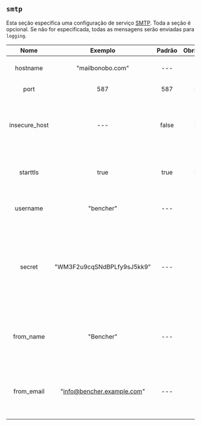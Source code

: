 ## `smtp`

Esta seção especifica uma configuração de serviço [SMTP](https://en.wikipedia.org/wiki/Simple_Mail_Transfer_Protocol). Toda a seção é opcional. Se não for especificada, todas as mensagens serão enviadas para `logging`.

|     Nome      |          Exemplo           | Padrão | Obrigatório |                                                        Descrição                                                         |
| :-----------: | :------------------------: | :----: | :---------: | :----------------------------------------------------------------------------------------------------------------------: |
|   hostname    |      "mailbonobo.com"      |  ---   |     Sim     |                                             Especifica o nome do host SMTP.                                              |
|     port      |            587             |  587   |     Não     |                                                 Especifica a porta SMTP.                                                 |
| insecure_host |            ---             | false  |     Não     |                           Controla se a conexão SMTP pode permitir certificados TLS inválidos.                           |
|   starttls    |            true            |  true  |     Não     |                                   Controla se a conexão SMTP usa o protocolo STARTTLS.                                   |
|   username    |         "bencher"          |  ---   |     Sim     |                                        Especifica o nome de usuário no host SMTP.                                        |
|    secret     | "WM3F2u9cqSNdBPLfy9sJ5kk9" |  ---   |     Sim     | Especifica o segredo para o nome de usuário no host SMTP. Sempre que registrado, aparecerá ofuscado como `************`. |
|   from_name   |         "Bencher"          |  ---   |     Sim     |                        Especifica o nome que aparecerá na seção de remetente de todos os e-mails.                        |
|  from_email   | "info@bencher.example.com" |  ---   |     Sim     |                       Especifica o e-mail que aparecerá na seção de remetente de todos os e-mails.                       |

